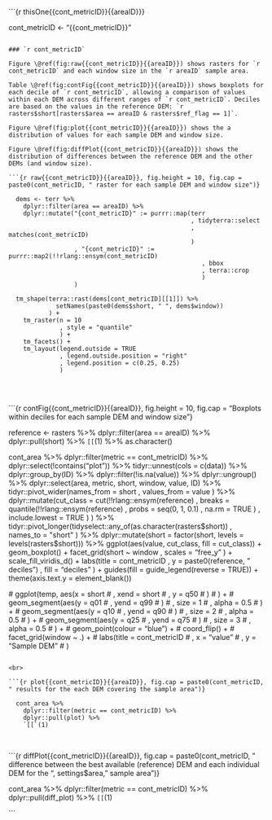 
```{r thisOne{{cont_metricID}}{{areaID}}}

  cont_metricID <- "{{cont_metricID}}"

```

### `r cont_metricID`

Figure \@ref(fig:raw{{cont_metricID}}{{areaID}}) shows rasters for `r cont_metricID` and each window size in the `r areaID` sample area.

Table \@ref(fig:contFig{{cont_metricID}}{{areaID}}) shows boxplots for each decile of `r cont_metricID`, allowing a comparison of values within each DEM across different ranges of `r cont_metricID`. Deciles are based on the values in the reference DEM: `r rasters$short[rasters$area == areaID & rasters$ref_flag == 1]`.

Figure \@ref(fig:plot{{cont_metricID}}{{areaID}}) shows the a distribution of values for each sample DEM and window size.

Figure \@ref(fig:diffPlot{{cont_metricID}}{{areaID}}) shows the distribution of differences between the reference DEM and the other DEMs (and window size).

```{r raw{{cont_metricID}}{{areaID}}, fig.height = 10, fig.cap = paste0(cont_metricID, " raster for each sample DEM and window size")}

  dems <- terr %>%
    dplyr::filter(area == areaID) %>%
    dplyr::mutate("{cont_metricID}" := purrr::map(terr
                                                  , tidyterra::select
                                                  , matches(cont_metricID)
                                                  )
                  , "{cont_metricID}" := purrr::map2(!!rlang::ensym(cont_metricID)
                                                     , bbox
                                                     , terra::crop
                                                     )
                  )
  
  tm_shape(terra::rast(dems[cont_metricID][[1]]) %>%
             setNames(paste0(dems$short, " ", dems$window))
           ) +
    tm_raster(n = 10
              , style = "quantile"
              ) +
    tm_facets() +
    tm_layout(legend.outside = TRUE
              , legend.outside.position = "right"
              , legend.position = c(0.25, 0.25)
              )
  
```

<br>

```{r contFig{{cont_metricID}}{{areaID}}, fig.height = 10, fig.cap = "Boxplots within deciles for each sample DEM and window size"}

  reference <- rasters %>%
    dplyr::filter(area == areaID) %>%
    dplyr::pull(short) %>%
    `[[`(1) %>%
    as.character()

  cont_area %>%
    dplyr::filter(metric == cont_metricID) %>%
    dplyr::select(!contains("plot")) %>%
    tidyr::unnest(cols = c(data)) %>%
    dplyr::group_by(ID) %>%
    dplyr::filter(!is.na(value)) %>%
    dplyr::ungroup() %>%
    dplyr::select(area, metric, short, window, value, ID) %>%
    tidyr::pivot_wider(names_from = short
                       , values_from = value
                       ) %>%
    dplyr::mutate(cut_class = cut(!!rlang::ensym(reference)
                                  , breaks = quantile(!!rlang::ensym(reference)
                                                      , probs = seq(0, 1, 0.1)
                                                      , na.rm = TRUE
                                                      )
                                  , include.lowest = TRUE
                                  )
                  ) %>%
    tidyr::pivot_longer(tidyselect::any_of(as.character(rasters$short))
                        , names_to = "short"
                        ) %>%
    dplyr::mutate(short = factor(short, levels = levels(rasters$short))) %>%
    ggplot(aes(value, cut_class, fill = cut_class)) +
      geom_boxplot() +
      facet_grid(short ~ window
                 , scales = "free_y"
                 ) +
      scale_fill_viridis_d() +
      labs(title = cont_metricID
           , y = paste0(reference, " deciles")
           , fill = "deciles"
           ) +
      guides(fill = guide_legend(reverse = TRUE)) +
      theme(axis.text.y = element_blank())

  # ggplot(temp, aes(x = short
  #                  , xend = short
  #                  , y = q50
  #                  )
  #        ) +
  #   geom_segment(aes(y = q01
  #                    , yend = q99
  #                    )
  #                , size = 1
  #                , alpha = 0.5
  #                ) +
  #   geom_segment(aes(y = q10
  #                    , yend = q90
  #                    )
  #                , size = 2
  #                , alpha = 0.5
  #                ) +
  #   geom_segment(aes(y = q25
  #                    , yend = q75
  #                    )
  #                , size = 3
  #                , alpha = 0.5
  #                ) +
  #   geom_point(colour = "blue") +
  #   coord_flip() +
  #   facet_grid(window ~ .) +
  #   labs(title = cont_metricID
  #        , x = "value"
  #        , y = "Sample DEM"
  #        )

```

<br>

```{r plot{{cont_metricID}}{{areaID}}, fig.cap = paste0(cont_metricID, " results for the each DEM covering the sample area")}

  cont_area %>%
    dplyr::filter(metric == cont_metricID) %>%
    dplyr::pull(plot) %>%
    `[[`(1)

```

<br>

```{r diffPlot{{cont_metricID}}{{areaID}}, fig.cap = paste0(cont_metricID, " difference between the best available (reference) DEM and each individual DEM for the ", settings$area, " sample area")}

  cont_area %>%
    dplyr::filter(metric == cont_metricID) %>%
    dplyr::pull(diff_plot) %>%
    `[[`(1)

```
